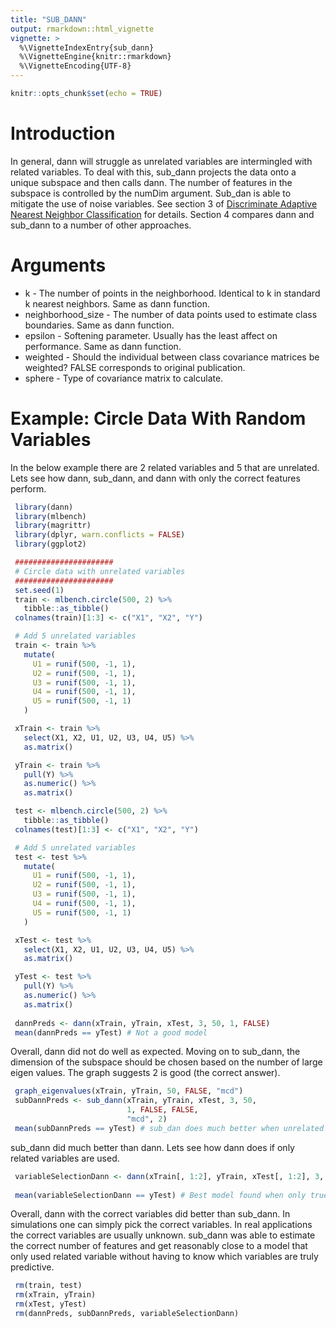 ```yaml
---
title: "SUB_DANN"
output: rmarkdown::html_vignette
vignette: >
  %\VignetteIndexEntry{sub_dann}
  %\VignetteEngine{knitr::rmarkdown}
  %\VignetteEncoding{UTF-8}
---
```


```r
knitr::opts_chunk$set(echo = TRUE)
```

# Introduction
In general, dann will struggle as unrelated variables are intermingled with related variables. To deal with this, sub_dann projects the data onto a unique subspace and then calls dann. The number of features in the subspace is controlled by the numDim argument. Sub_dan is able to mitigate the use of noise variables. See section 3 of [Discriminate Adaptive Nearest Neighbor Classification](https://web.stanford.edu/~hastie/Papers/dann_IEEE.pdf) for details. Section 4 compares dann and sub_dann to a number of other approaches.

# Arguments
* k - The number of points in the neighborhood. Identical to k in standard k nearest neighbors. Same as dann function.
* neighborhood_size - The number of data points used to estimate class boundaries. Same as dann function.
* epsilon - Softening parameter. Usually has the least affect on performance. Same as dann function.
* weighted - Should the individual between class covariance matrices be weighted? FALSE corresponds to original publication.
* sphere - Type of covariance matrix to calculate.

# Example: Circle Data With Random Variables
In the below example there are 2 related variables and 5 that are unrelated. Lets see how dann, sub_dann, and dann with only the correct features perform.

```r
 library(dann)
 library(mlbench)
 library(magrittr)
 library(dplyr, warn.conflicts = FALSE)
 library(ggplot2)

 ######################
 # Circle data with unrelated variables
 ######################
 set.seed(1)
 train <- mlbench.circle(500, 2) %>%
   tibble::as_tibble()
 colnames(train)[1:3] <- c("X1", "X2", "Y")

 # Add 5 unrelated variables
 train <- train %>%
   mutate(
     U1 = runif(500, -1, 1),
     U2 = runif(500, -1, 1),
     U3 = runif(500, -1, 1),
     U4 = runif(500, -1, 1),
     U5 = runif(500, -1, 1)
   )

 xTrain <- train %>%
   select(X1, X2, U1, U2, U3, U4, U5) %>%
   as.matrix()

 yTrain <- train %>%
   pull(Y) %>%
   as.numeric() %>%
   as.matrix()

 test <- mlbench.circle(500, 2) %>%
   tibble::as_tibble()
 colnames(test)[1:3] <- c("X1", "X2", "Y")

 # Add 5 unrelated variables
 test <- test %>%
   mutate(
     U1 = runif(500, -1, 1),
     U2 = runif(500, -1, 1),
     U3 = runif(500, -1, 1),
     U4 = runif(500, -1, 1),
     U5 = runif(500, -1, 1)
   )

 xTest <- test %>%
   select(X1, X2, U1, U2, U3, U4, U5) %>%
   as.matrix()

 yTest <- test %>%
   pull(Y) %>%
   as.numeric() %>%
   as.matrix()
 
 dannPreds <- dann(xTrain, yTrain, xTest, 3, 50, 1, FALSE)
 mean(dannPreds == yTest) # Not a good model
```

Overall, dann did not do well as expected. Moving on to sub_dann, the dimension of the subspace should be chosen based on the number of large eigen values. The graph suggests 2 is good (the correct answer).

```r
 
 graph_eigenvalues(xTrain, yTrain, 50, FALSE, "mcd")
 subDannPreds <- sub_dann(xTrain, yTrain, xTest, 3, 50,
                          1, FALSE, FALSE,
                          "mcd", 2)
 mean(subDannPreds == yTest) # sub_dan does much better when unrelated variables are present.
```

sub_dann did much better than dann. Lets see how dann does if only related variables are used.
 
```r
 variableSelectionDann <- dann(xTrain[, 1:2], yTrain, xTest[, 1:2], 3, 50, 1, FALSE)
 
 mean(variableSelectionDann == yTest) # Best model found when only true predictors are used.
```

Overall, dann with the correct variables did better than sub_dann. In simulations one can simply pick the correct variables. In real applications the correct variables are usually unknown. sub_dann was able to estimate the correct number of features and get reasonably close to a model that only used related variable without having to know which variables are truly predictive. 


```r
 rm(train, test)
 rm(xTrain, yTrain)
 rm(xTest, yTest)
 rm(dannPreds, subDannPreds, variableSelectionDann)
```

